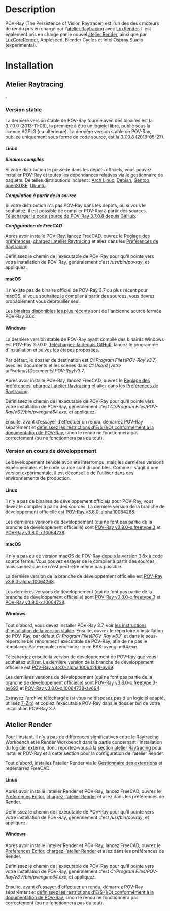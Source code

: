 <languages/>

{{VeryImportantMessage|Le développement de POV-Ray semble être arrêté. La dernière version stable est 3.7.0.8 (2018-05-27), la dernière version de développement est 3.8.0-x (2019-02-19), le [https://github.com/POV-Ray/povray/ official project on GitHub] a été édité la dernière fois le 2019-03-08. Veuillez supprimer cet avertissement si la situation change}}

=Description=

POV-Ray (The Persistence of Vision Raytracer) est l'un des deux moteurs de rendu pris en charge par l'[[Raytracing_Workbench|atelier Raytracing]] avec [[LuxRender/fr|LuxRender]]. Il est également pris en charge par le nouvel [https://github.com/FreeCAD/FreeCAD-render atelier Render], ainsi que par [[LuxCoreRender|LuxCoreRender]], Appleseed, Blender Cycles et Intel Ospray Studio (expérimental).

=Installation=

==Atelier Raytracing==

{{VeryImportantMessage|L'[[Raytracing_Module/fr|atelier Raytracing]] a été remplacé par le nouvel [https://github.com/FreeCAD/FreeCAD-render atelier Render], qui est destiné à le remplacer. L'atelier Render peut être installé via le [[Std_AddonMgr/fr|Gestionnaire des extensions]]. L'information ici est fournie parce que par défaut FreeCAD est toujours livré (à partir de 0.19-24276) avec l'atelier Raytracing}}.

=== Version stable ===

La dernière version stable de POV-Ray fournie avec des binaires est la 3.7.0.0 (2013-11-06), la première à être un logiciel libre, publié sous la licence AGPL3 (ou ultérieure). La dernière version stable de POV-Ray, publiée uniquement sous forme de code source, est la 3.7.0.8 (2018-05-27).

==== Linux ====

'''''Binaires compilés'''''

Si votre distribution le possède dans les dépôts officiels, vous pouvez installer POV-Ray et toutes les dépendances relatives via le gestionnaire de paquets. De telles distributions incluent : [https://archlinux.org/packages/community/x86_64/povray/ Arch Linux], [https://packages.debian.org/search?keywords=povray Debian], [https://packages.gentoo.org/packages/media-gfx/povray Gentoo], [https://software.opensuse.org/package/povray openSUSE], [https://packages.ubuntu.com/search?keywords=povray Ubuntu].

'''''Compilation à partir de la source'''''

Si votre distribution n'a pas POV-Ray dans les dépôts, ou si vous le souhaitez, il est possible de compiler POV-Ray à partir des sources. [https://github.com/POV-Ray/povray/archive/refs/tags/v3.7.0.8.tar.gz Télécharger le code source de POV-Ray 3.7.0.8 depuis GitHub].

'''''Configuration de FreeCAD'''''

Après avoir installé POV-Ray, lancez FreeCAD, ouvrez le [[Preferences_Editor/fr|Réglage des préférences]], [[Preferences_Editor/fr#Ateliers_disponibles|chargez l'atelier Raytracing]] et allez dans les [[Raytracing_Preferences/fr|Préférences de Raytracing]].

Définissez le chemin de l'exécutable de POV-Ray pour qu'il pointe vers votre installation de POV-Ray, généralement c'est ''/usr/bin/povray'', et appliquez.

====macOS====

Il n'existe pas de binaire officiel de POV-Ray 3.7 ou plus récent pour macOS, si vous souhaitez le compiler à partir des sources, vous devrez probablement vous débrouiller seul.

Les [http://www.povray.org/redirect/www.povray.org/ftp/pub/povray/Old-Versions/Official-3.62/Macintosh/povpmac.zip binaires disponibles les plus récents] sont de l'ancienne source fermée POV-Ray 3.6x.

====Windows====

La dernière version stable de POV-Ray ayant compilé des binaires Windows est POV-Ray 3.7.0.0. [https://github.com/POV-Ray/povray/releases/download/v3.7.0.0/povwin-3.7-agpl3-setup.exe Téléchargez-la depuis GitHub], lancez le programme d'installation et suivez les étapes proposées.

Par défaut, le dossier de destination est ''C:\Program Files\POV-Ray\v3.7'', avec les documents et les scènes dans ''C:\Users\{votre utilisateur}\Documents\POV-Ray\v3.7''.

Après avoir installé POV-Ray, lancez FreeCAD, ouvrez le [[Preferences_Editor/fr|Réglage des préférences]], [[Preferences_Editor/fr#Ateliers_disponibles|chargez l'atelier Raytracing]] et allez dans les [[Raytracing_Preferences/fr|Préférences de Raytracing]].

Définissez le chemin de l'exécutable de POV-Ray pour qu'il pointe vers votre installation de POV-Ray, généralement c'est ''C:/Program Files/POV-Ray/v3.7/bin/pvengine64.exe'', et appliquez.

Ensuite, avant d'essayer d'effectuer un rendu, démarrez POV-Ray séparément et [https://wiki.povray.org/content/Documentation:Windows_Section_2.1 définissez les restrictions d'E/S (I/O) conformément à la documentation de POV-Ray], sinon le rendu ne fonctionnera pas correctement (ou ne fonctionnera pas du tout).

===Version en cours de développement===

Le développement semble avoir été interrompu, mais les dernières versions expérimentales et le code source sont disponibles. Comme il s'agit d'une version expérimentale, il est déconseillé de l'utiliser dans des environnements de production.

====Linux====

Il n'y a pas de binaires de développement officiels pour POV-Ray, vous devez le compiler à partir des sources. La dernière version de la branche de développement officielle est [https://github.com/POV-Ray/povray/archive/refs/tags/v3.8.0-alpha.10064268.tar.gz POV-Ray v3.8.0-alpha.10064268].

Les dernières versions de développement (qui ne font pas partie de la branche de développement officielle) sont [https://github.com/POV-Ray/povray/archive/refs/tags/v3.8.0-x.freetype.3.tar.gz POV-Ray v3.8.0-x.freetype.3] et [https://github.com/POV-Ray/povray/archive/refs/tags/v3.8.0-x.10064738.tar.gz POV-Ray v3.8.0-x.10064738]. 

====macOS====

Il n'y a pas eu de version macOS de POV-Ray depuis la version 3.6x à code source fermé. Vous pouvez essayer de le compiler à partir des sources, mais sachez que ce n'est peut-être même pas possible.

La dernière version de la branche de développement officielle est [https://github.com/POV-Ray/povray/archive/refs/tags/v3.8.0-alpha.10064268.zip POV-Ray v3.8.0-alpha.10064268].

Les dernières versions de développement (qui ne font pas partie de la branche de développement officielle) sont [https://github.com/POV-Ray/povray/archive/refs/tags/v3.8.0-x.freetype.3.zip POV-Ray v3.8.0-x.freetype.3] et [https://github.com/POV-Ray/povray/archive/refs/tags/v3.8.0-x.10064738.zip POV-Ray v3.8.0-x.10064738]. 

====Windows====

Tout d'abord, vous devez installer POV-Ray 3.7, voir [[POV-Ray/fr#Windows|les instructions d'installation de la version stable]]. Ensuite, ouvrez le répertoire d'installation de POV-Ray, par défaut ''C:\Program Files\POV-Ray\v3.7'', et dans le sous-répertoire ''bin'' renommez l'exécutable de POV-Ray, afin de ne pas le remplacer. Par exemple, renommez-le en BAK-pvengine64.exe.

Téléchargez ensuite la version de développement de POV-Ray que vous souhaitez utiliser. La dernière version de la branche de développement officielle est [https://github.com/POV-Ray/povray/releases/download/v3.8.0-alpha.10064268/povray-3.8.0-alpha.10064268-av691-Win64.7z POV-Ray v3.8.0-alpha.10064268-av69].

Les dernières versions de développement (qui ne font pas partie de la branche de développement officielle) sont [https://github.com/POV-Ray/povray/releases/download/v3.8.0-x.freetype.3/povray-3.8.0-x.freetype.3-av693-Win64.7z POV-Ray v3.8.0-x.freetype.3-av693] et [https://github.com/POV-Ray/povray/releases/download/v3.8.0-x.10064738/povray-3.8.0-x.10064738-av694-Win64.7z POV-Ray v3.8.0-x.10064738-av694].

Extrayez l'archive téléchargée (si vous ne disposez pas d'un logiciel adapté, utilisez [https://www.7-zip.org/ 7-Zip]) et copiez l'exécutable POV-Ray dans le dossier ''bin'' de votre installation POV-Ray 3.7.

==Atelier Render==

Pour l'instant, il n'y a pas de différences significatives entre le Raytracing Workbench et le Render Workbench dans la partie concernant l'installation du logiciel externe, donc reportez-vous à la [[POV-Ray/fr#Atelier_Raytracing|section atelier Raytracing]] pour installer POV-Ray et à cette section pour la configuration de l'atelier Render.

Tout d'abord, installez l'atelier Render via le [[Std_AddonMgr/fr|Gestionnaire des extensions]] et redémarrez FreeCAD.

====Linux====

Après avoir installé l'atelier Render et POV-Ray, lancez FreeCAD, ouvrez le [[Preferences_Editor|Preferences Editor]], [[Preferences_Editor/fr#Ateliers_disponibles|chargez l'atelier Render]] et allez dans les préférences de Render.

Définissez le chemin de l'exécutable de POV-Ray pour qu'il pointe vers votre installation de POV-Ray, généralement c'est ''/usr/bin/povray'', et appliquez.

====Windows====

Après avoir installé l'atelier Render et POV-Ray, lancez FreeCAD, ouvrez le [[Preferences_Editor|Preferences Editor]], [[Preferences_Editor/fr#Ateliers_disponibles|chargez l'atelier Render]] et allez dans les préférences de Render.

Définissez le chemin de l'exécutable de POV-Ray pour qu'il pointe vers votre installation de POV-Ray, généralement c'est ''C:/Program Files/POV-Ray/v3.7/bin/pvengine64.exe'', et appliquez.

Ensuite, avant d'essayer d'effectuer un rendu, démarrez POV-Ray séparément et [https://wiki.povray.org/content/Documentation:Windows_Section_2.1 définissez les restrictions d'E/S (I/O) conformément à la documentation de POV-Ray], sinon le rendu ne fonctionnera pas correctement (ou ne fonctionnera pas du tout).
